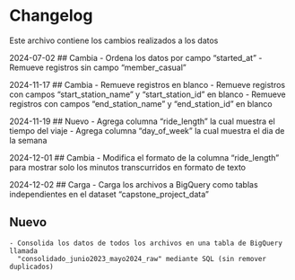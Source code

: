 # Changelog
Este archivo contiene los cambios realizados a los datos

2024-07-02
## Cambia
    - Ordena los datos por campo "started_at"
    - Remueve registros sin campo "member_casual"

2024-11-17
## Cambia
    - Remueve registros en blanco
    - Remueve registros con campos "start_station_name" y "start_station_id" en blanco
    - Remueve registros con campos "end_station_name" y "end_station_id" en blanco

2024-11-19
## Nuevo
    - Agrega columna "ride_length" la cual muestra el tiempo del viaje
    - Agrega columna "day_of_week" la cual muestra el dia de la semana

2024-12-01
## Cambia
    - Modifica el formato de la columna "ride_length" para mostrar solo 
      los minutos transcurridos en formato de texto

2024-12-02
## Carga
    - Carga los archivos a BigQuery como tablas independientes en el dataset 
      "capstone_project_data"

## Nuevo
    - Consolida los datos de todos los archivos en una tabla de BigQuery llamada 
      "consolidado_junio2023_mayo2024_raw" mediante SQL (sin remover duplicados)